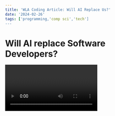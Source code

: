 ```yaml
---
title: 'WLA Coding Article: Will AI Replace Us?'
date: '2024-02-26'
tags: ['programming,'comp sci','tech']
---
```

# Will AI replace Software Developers? 

<Video id="AL7lEr2K5dM" />

I'm sure you've heard the sentiment countless times by now, that soon Software Developers will become obsolete and replaced by AI. You know, I can't deny the impressive growth and new wave of AI, however, I feel that straying away from analog solutions is just not practical.

With that in mind, I've reflected a bit on my own programming journey and thought about how I'd approach it present day. To provide some context, I was the kid that grew up on Windows 95 and sat there in awe as the electronic world evolved. That led me to study Computer Science in High School, where I was hit with the wave of the most dryest text ever. I'd felt I was living the cliche of falling asleep in school learning about binary and low level code, although, necessary for when I'd later approach the topics over a decade later.

## Hello World? (again)

Life had indeed taken me several directions since my first experiences with programming, all around the world actually. With my military service and college wrapping up (Business Major), I'd realized I'd wanted to reopen the chapter from many moons ago. At that point, a wildly different experience than I remember. Previously, there weren't many ways to learn other than through texts and educational institutions. But, I had just finished college and the pandemic had just begun to shut down the world.

### What now?

I did what any self taught developer would do, I downloaded VS Code, pulled up some tutorials, gathered some docs and said let's do this! 

Here's the order of what languages/frameworks I'd learned and I'll follow up with how I'd approach this list present day.

1. Python (I wanted to be a scientific programmer / AI / fancy cliche stuff)
2. C (Like everyone else, I did Harvard CS50)
3. HTML (At some point I'd realized I needed to render things lol)
4. CSS (Wow I did not enjoy this at first)
5. JavaScript (I definitely did not enjoy this at the time)
6. React (Wow this made me completely forgive JavaScript lol)
7. NextJs (Makes React even better)
8. TypeScript (Wow feels like C)
9. C++ (Embedded Systems began to call my name, as well as, competitive programming)
10. React Native (Mobile Development is fun)
11. Swift (Apple has won me over lol)

Ok, so a long list which, I'm sure can be filled in with many more that I don't use as frequently or essential to what I do daily.

### How I'd reapproach my programming languages!

1. C (Harp down on the fundamentals, they do matter)
2. C++ (Continue with prev learnings and get competitive, appreciate STL)
3. HTML (The root of all rendering)
4. CSS (Ugh still painful lol)
5. JavaScript (Very useful and so in demand)
6. TypeScript (An industry standard, learn it well)
7. React (or any rendering library/framework)
8. React Native (Mobile is definitely not going away)
9. Swift (Specialization is always a plus)

I know that these may be some what vague descriptions of the languages/frameworks themselves, however, I plan to delve more specifically into topics in the near future.

I hope that this has helped you in your journey, whether your a beginner, intermediate, or just curious about another perspective in Tech.

Follow West LA Coding for more.
    
